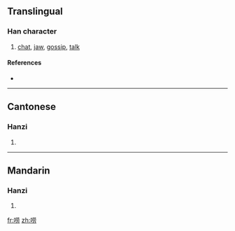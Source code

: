 {{also|嘮}}
==Translingual==

===Han character===
{{Han char|rn=30|rad=口|as=07|sn=10|four=|canj=口廿月尸 (RTBS)}}

# [[chat]], [[jaw]], [[gossip]], [[talk]]

====References====
* {{Han ref|kx=0193.051|hdz=10626.010|uh=5520|ud=21792}}

----

==Cantonese==

===Hanzi===
{{yue-hanzi|jyut=|y=lou4|tra=嘮}}

# {{defn|Cantonese}}

----

==Mandarin==

===Hanzi===
{{cmn-hanzi|tra=嘮|pin=[[láo]] ([[lao2]])|wg=lao<sup>2</sup>}}

# {{defn|Mandarin}}

[[fr:唠]]
[[zh:唠]]
